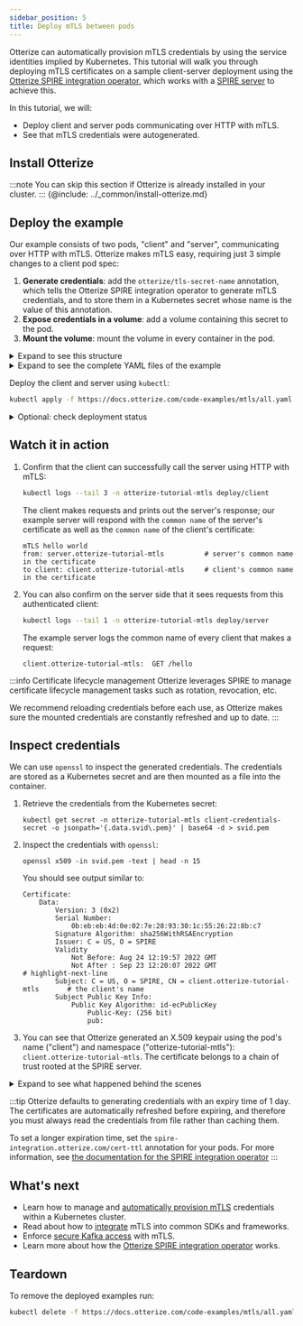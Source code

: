 ```yaml
---
sidebar_position: 5
title: Deploy mTLS between pods
---
```


Otterize can automatically provision mTLS credentials by using the service identities implied by Kubernetes.
This tutorial will walk you through deploying mTLS certificates on a sample client-server deployment using the [Otterize SPIRE integration operator](concepts/otterize-oss/componentsspire-integration-operator), which works with a [SPIRE server](https://spiffe.io/docs/latest/spire-about/) to achieve this.

In this tutorial, we will:

- Deploy client and server pods communicating over HTTP with mTLS.
- See that mTLS credentials were autogenerated.


## Install Otterize
:::note
You can skip this section if Otterize is already installed in your cluster.
:::
{@include: ../_common/install-otterize.md}


## Deploy the example

Our example consists of two pods, "client" and "server", communicating over HTTP with mTLS.
Otterize makes mTLS easy, requiring just 3 simple changes to a client pod spec:
1. **Generate credentials**: add the `otterize/tls-secret-name` annotation, which tells the Otterize
   SPIRE integration operator to generate mTLS credentials, and to store them in a Kubernetes secret
   whose name is the value of this annotation.
2. **Expose credentials in a volume**: add a volume containing this secret to the pod.
3. **Mount the volume**: mount the volume in every container in the pod.

<details>
<summary>Expand to see this structure</summary>

```yaml
spec:
  template:
    metadata:
      annotations:
        # highlight-next-line
        # 1. Generate credentials as a secret called "client-credentials-secret":
        otterize/tls-secret-name: client-credentials-secret
        ...
    spec:
      volumes:
        # highlight-start
        # 2. Create a volume containing this secret:
        - name: otterize-credentials
          secret:
            secretName: client-credentials-secret
        # highlight-end
        ...
      containers:
        - name: client
          ...
          volumeMounts:
            # highlight-start
            # 3. Mount volume into container
            - name: otterize-credentials
              mountPath: /var/otterize/credentials
              readOnly: true
            # highlight-end
```
</details>

<details>
<summary>Expand to see the complete YAML files of the example</summary>
<Tabs>

<TabItem value="namespace.yaml" label="namespace.yaml" default>

```yaml
{@include: ../../static/code-examples/kafka-mtls/namespace.yaml}
```

</TabItem>

<TabItem value="client-deployment.yaml" label="client-deployment.yaml">

```yaml
{@include: ../../static/code-examples/kafka-mtls/client-deployment.yaml}
```

</TabItem>

<TabItem value="client-configmap.yaml" label="client-configmap.yaml">

```yaml
{@include: ../../static/code-examples/kafka-mtls/client-configmap.yaml}
```

</TabItem>
<TabItem value="client.js" label="client.js" default>

```js
const fs = require('fs');
const https = require('https');

const options = {
    hostname: 'server.otterize-tutorial-mtls',
    port: 443,
    path: '/hello',
    method: 'GET',
    cert: fs.readFileSync('/var/otterize/credentials/svid.pem'),
    key: fs.readFileSync('/var/otterize/credentials/key.pem'),
    ca: fs.readFileSync('/var/otterize/credentials/bundle.pem')
}

const req = https.request(
    options,
    res => {
        res.on('data', function (data) {
            console.log(data.toString())
        });
    }
);

req.end();
```

</TabItem>
<TabItem value="server.js" label="server.js" default>

```js
const https = require(`https`);
const fs = require(`fs`);

const options = {
  key: fs.readFileSync('/var/otterize/credentials/key.pem'),
  cert: fs.readFileSync('/var/otterize/credentials/svid.pem'),
  ca: fs.readFileSync('/var/otterize/credentials/bundle.pem'),
  requestCert: true
};

https.createServer(
    options,
    (req, res) => {
        const peerCert = req.connection.getPeerCertificate();
        const ownCert = req.connection.getCertificate();
        console.log("Received request:");
        console.log(peerCert.subject.CN + ":\t" + req.method + " " + req.url);
        if (req.url === '/hello') {
            res.writeHead(200);
            res.end('mTLS hello world\nfrom: ' + ownCert.subject.CN + '\nto client: ' + peerCert.subject.CN);
        } else {
            res.end();
        }
    }).listen(443);
```

</TabItem>
</Tabs>
</details>

Deploy the client and server using `kubectl`:
```bash
kubectl apply -f https://docs.otterize.com/code-examples/mtls/all.yaml
```

<details>
<summary>Optional: check deployment status</summary>

```bash
kubectl get pods -n otterize-tutorial-mtls
```
You should see
```
NAME                      READY   STATUS    RESTARTS   AGE
client-5689997b5c-grlnt   1/1     Running   0          35s
server-6698c58cbc-v9n9b   1/1     Running   0          34s
```
</details>

## Watch it in action

1. Confirm that the client can successfully call the server using HTTP with mTLS:

   ```bash
   kubectl logs --tail 3 -n otterize-tutorial-mtls deploy/client
   ```

   The client makes requests and prints out the server's response; our example server will respond with
   the `common name` of the server's certificate as well as the `common name` of the client's certificate:

   ```shell
   mTLS hello world
   from: server.otterize-tutorial-mtls          # server's common name in the certificate
   to client: client.otterize-tutorial-mtls     # client's common name in the certificate
   ```
2. You can also confirm on the server side that it sees requests from this authenticated client:
   ```bash
   kubectl logs --tail 1 -n otterize-tutorial-mtls deploy/server
   ```

   The example server logs the common name of every client that makes a request:

   ```shell
   client.otterize-tutorial-mtls:  GET /hello
   ```

:::info Certificate lifecycle management
Otterize leverages SPIRE to manage certificate lifecycle management tasks such as rotation, revocation, etc.

We recommend reloading credentials before each use, as Otterize makes sure
the mounted credentials are constantly refreshed and up to date.
:::

## Inspect credentials

We can use `openssl` to inspect the generated credentials. The credentials are stored as a Kubernetes secret
and are then mounted as a file into the container.

1. Retrieve the credentials from the Kubernetes secret:

   ```shell
   kubectl get secret -n otterize-tutorial-mtls client-credentials-secret -o jsonpath='{.data.svid\.pem}' | base64 -d > svid.pem
   ```

2. Inspect the credentials with `openssl`:

   ```shell
   openssl x509 -in svid.pem -text | head -n 15
   ```
   You should see output similar to:
   ```x509
   Certificate:
       Data:
           Version: 3 (0x2)
           Serial Number:
               0b:eb:eb:4d:0e:02:7e:28:93:30:1c:55:26:22:8b:c7
           Signature Algorithm: sha256WithRSAEncryption
           Issuer: C = US, O = SPIRE
           Validity
               Not Before: Aug 24 12:19:57 2022 GMT
               Not After : Sep 23 12:20:07 2022 GMT
   # highlight-next-line
           Subject: C = US, O = SPIRE, CN = client.otterize-tutorial-mtls       # the client's name
           Subject Public Key Info:
               Public Key Algorithm: id-ecPublicKey
                   Public-Key: (256 bit)
                   pub:
   ```

3. You can see that Otterize generated an X.509 keypair using the pod's name ("client")
   and namespace ("otterize-tutorial-mtls"): `client.otterize-tutorial-mtls`.
   The certificate belongs to a chain of trust rooted at the SPIRE server.

<details>
<summary>Expand to see what happened behind the scenes</summary>

1. We annotated the pods to let Otterize know it should generate mTLS credentials.
2. The Otterize SPIRE integration operator:
    1. Created entries in the SPIRE server for the annotated pods.
    2. Generated matching mTLS credentials using the SPIRE server.
    3. Stored the mTLS credentials into Kubernetes secrets.
3. The secrets were mounted (separately) into each pod's container.
4. The pods communicated with each other using mutual TLS-authenticated HTTPS.

</details>

:::tip
Otterize defaults to generating credentials with an expiry time of 1 day. The certificates are
automatically refreshed before expiring, and therefore you must always read the credentials from file rather than caching them.

To set a longer expiration time, set the `spire-integration.otterize.com/cert-ttl` annotation for your pods.
For more information, see [the documentation for the SPIRE integration operator](concepts/otterize-oss/componentsspire-integration-operator)
:::

## What's next

- Learn how to manage and [automatically provision mTLS](/k8s-mtls) credentials within a Kubernetes cluster.
- Read about how to [integrate](/k8s-mtls/#using-mtls-credentials) mTLS into common SDKs and frameworks.
- Enforce [secure Kafka access](/quick-tutorials/k8s-kafka-mtls) with mTLS.
- Learn more about how the [Otterize SPIRE integration operator](concepts/otterize-oss/componentsspire-integration-operator) works.

## Teardown

To remove the deployed examples run:

```bash
kubectl delete -f https://docs.otterize.com/code-examples/mtls/all.yaml
```
